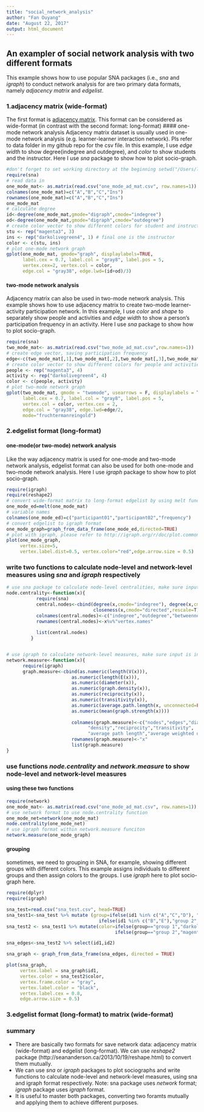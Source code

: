 ```yaml
---
title: "social_network_analysis"
author: "Fan Ouyang"
date: "August 22, 2017"
output: html_document
---
```

## An exampler of social network analysis with two different formats
This example shows how to use popular SNA packages (i.e., *sna* and *igraph*) to conduct network analysis for are two primary data formats, namely *adjacency matrix* and *edgelist*.

### 1.adjacency matrix (wide-format)
The first format is [adjacency matrix](http://faculty.ucr.edu/~hanneman/nettext/C5_%20Matrices.html). This format can be considered as wide-format (in contrast with the second format: long-format)
#### one-mode network analysis
Adjacency matrix dataset is usually used in one-mode network analysis (e.g. learner-learner interaction network). Pls refer to data folder in my github repo for the csv file. In this example, I use *edge width* to show degree(indegree and outdegree), and *color* to show students and the instructor. Here I use *sna* package to show how to plot socio-graph.
 
```r
#don't forget to set working directory at the beginning setwd("/Users/lt/desktop")
require(sna)
# read data in
one_mode_mat<- as.matrix(read.csv("one_mode_ad_mat.csv", row.names=1))
colnames(one_mode_mat)=c("A","B","C","Ins")
rownames(one_mode_mat)=c("A","B","C","Ins")
one_mode_mat
# calculate degree
id<-degree(one_mode_mat,gmode="digraph",cmode="indegree")
od<-degree(one_mode_mat,gmode="digraph",cmode="outdegree")
# create color vector to show different colors for student and instructor
stu <- rep("magenta3", 3)
ins <- rep("darkolivegreen4", 1) # final one is the instructor
color <- c(stu, ins)
# plot one-mode network graph
gplot(one_mode_mat, gmode="graph", displaylabels=TRUE, 
      label.cex = 0.7, label.col = "gray8", label.pos = 5,
      vertex.cex=2, vertex.col = color, 
      edge.col = "gray38", edge.lwd=(id+od)/3)
```

#### two-mode network analysis
Adjacency matrix can also be used in two-mode network analysis. This example shows how to use adjacency matrix to create two-mode learner-activity participation network. In this example, I use *color* and *shape* to separately show people and activities and *edge width* to show a person's participation frequency in an activity. Here I use *sna* package to show how to plot socio-graph.

```r
require(sna)
two_mode_mat<- as.matrix(read.csv("two_mode_ad_mat.csv",row.names=1))
# create edge vector, saving participation frequency
edge<-c(two_mode_mat[,1],two_mode_mat[,2],two_mode_mat[,3],two_mode_mat[,4])
# create color vector to show different colors for people and activities
people <- rep("magenta3", 4)
activity <- rep("darkolivegreen4", 4)
color <- c(people, activity)
# plot two-mode network graph
gplot(two_mode_mat, gmode = "twomode", usearrows = F, displaylabels = T, 
      label.cex = 0.7, label.col = "gray8", label.pos = 5, 
      vertex.col = color, vertex.cex = 2,
      edge.col = "gray38", edge.lwd=edge/2,
      mode="fruchtermanreingold")
```

### 2.edgelist format (long-format)
#### one-mode(or two-mode) network analysis
Like the way adjacency matrix is used for one-mode and two-mode network analysis, edgelist format can also be used for both one-mode and two-mode network analysis. Here I use *igraph* package to show how to plot socio-graph.

```r
require(igraph)
require(reshape2)
# convert wide-format matrix to long-format edgelist by using melt function
one_mode_ed=melt(one_mode_mat)
# variable names
colnames(one_mode_ed)=c("participant01","participant02","frequency")
# convert edgelist to igraph format
one_mode_graph=graph_from_data_frame(one_mode_ed,directed=TRUE)
# plot with igraph, please refer to http://igraph.org/r/doc/plot.common.html for more details
plot(one_mode_graph,
     vertex.size=5,
     vertex.label.dist=0.5, vertex.color="red",edge.arrow.size = 0.5)
```

### write two functions to calculate node-level and network-level measures using *sna* and *igraph* respectively
```r
# use sna package to calculate node-level centralities, make sure input is in network format
node.centrality<-function(x){
           require(sna)
           central.nodes<-cbind(degree(x,cmode="indegree"), degree(x,cmode="outdegree"), betweenness(x,rescale=T),
                                closeness(x,cmode="directed",rescale=T))
           colnames(central.nodes)<-c("indegree","outdegree","betweenness","closeness")
           rownames(central.nodes)<-x%v%"vertex.names"
           
           list(central.nodes)
         }


# use igraph to calculate network-level measures, make sure input is in igraph format
network.measure<-function(x){
      require(igraph)
      graph.measure<-cbind(as.numeric(length(V(x))),
                        as.numeric(length(E(x))),
                        as.numeric(diameter(x)),
                        as.numeric(graph.density(x)),
                        as.numeric(reciprocity(x)),
                        as.numeric(transitivity(x)),
                        as.numeric(average.path.length(x, unconnected=FALSE)), # important
                        as.numeric(mean(graph.strength(x))))
  
                        colnames(graph.measure)<-c("nodes","edges","diameter",
                              "density","reciprocity","transitivity",
                              "average path length","average weighted degree")
                        rownames(graph.measure)<-"x"
                        list(graph.measure)
}
```

### use functions *node.centrality* and *network.measure* to show node-level and network-level measures
#### using these two functions
```r
require(network)
one_mode_mat<- as.matrix(read.csv("one_mode_ad_mat.csv", row.names=1))
# use network format to use node.centrality function
one_mode_net=network(one_mode_mat)
node.centrality(one_mode_net)
# use igraph format within network.measure funciton
network.measure(one_mode_graph)
```

#### grouping
sometimes, we need to grouping in SNA, for example, showing different groups with different colors. This example assigns individuals to different groups and then assign colors to the groups. I use *igraph* here to plot socio-graph here.
```r
require(dplyr)
require(igraph)

sna_test=read.csv("sna_test.csv", head=TRUE)
sna_test1<-sna_test %>% mutate (group=ifelse(id1 %in% c("A","C","D"), "group 1",
                                  ifelse(id1 %in% c("B","E"),"group 2","group 3")))
sna_test2 <- sna_test1 %>% mutate(color=ifelse(group=="group 1","darkolivegreen4",
                                        ifelse(group=="group 2","magenta3","peachpuff4")))

sna_edges<-sna_test2 %>% select(id1,id2)

sna_graph <- graph_from_data_frame(sna_edges, directed = TRUE)

plot(sna_graph,
     vertex.label = sna_graph$id1,
     vertex.color = sna_test2$color, 
     vertex.frame.color = "gray", 
     vertex.label.color = "black", 
     vertex.label.cex = 0.8,
     edge.arrow.size = 0.5)
```
### 3.edgelist format (long-format) to matrix (wide-format)


### summary
- There are basically two formats for save network data: adjacency matrix (wide-format) and edgelist (long-format). We can use *reshape2* package (http://seananderson.ca/2013/10/19/reshape.html) to convert them mutually. 
- We can use *sna* or *igraph* packages to plot sociographs and write functions to calculate node-level and network-level measures, using sna and igraph format respectively. Note: sna package uses *network* format; *igraph* package uses *igraph* format.
- It is useful to master both packages, converting two foramts mutually and applying them to achieve different purposes.

